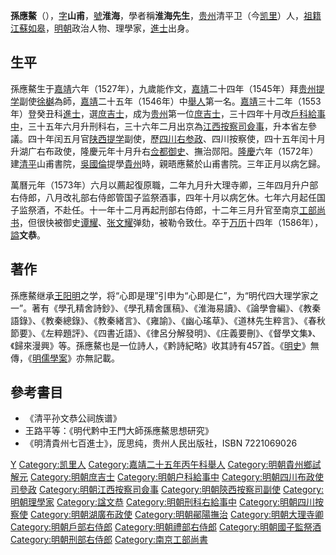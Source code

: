 {{Otheruses|other=名为孙文恭的其他人物|孙文恭}}

'''孫應鰲'''（{{bd|1527年||1586年|catIdx=S孫}}），[[表字|字]]'''山甫'''，[[號|號]]'''淮海'''，學者稱'''淮海先生'''，[[贵州|贵州]]清平卫（今[[凯里|凯里]]）人，[[祖籍|祖籍]][[江蘇|江蘇]][[如皋|如皋]]，[[明朝|明朝]]政治人物、理學家，[[進士|進士]]出身。

==生平==
孫應鰲生于[[嘉靖|嘉靖]]六年（1527年），九歲能作文，[[嘉靖|嘉靖]]二十四年（1545年）拜[[贵州|贵州]][[提学|提学]]副使[[徐樾|徐樾]]為師，[[嘉靖|嘉靖]]二十五年（1546年）中[[舉人|舉人]]第一名。[[嘉靖|嘉靖]]三十二年（1553年）登癸丑科[[進士|進士]]，選[[庶吉士|庶吉士]]，成为[[贵州|贵州]]第一位[[庶吉士|庶吉士]]，三十四年十月改[[戶科|戶科]][[給事中|給事中]]，三十五年六月升刑科右，三十六年二月出京為[[江西|江西]][[按察司|按察司]][[僉事|僉事]]，升本省左參議。四十年闰五月官[[陕西|陕西]][[提学|提学]]副使，歷[[四川|四川]][[右参政|右参政]]、四川按察使，四十五年闰十月升湖广右布政使，隆慶元年十月升右[[佥都御史|佥都御史]]、撫治郧阳。[[隆庆_(明朝)|隆慶]]六年（1572年）建[[清平|清平]]山甫書院，[[吳國倫|吳國倫]]提學[[貴州|貴州]]時，親晤應鰲於山甫書院。三年正月以病乞歸。

萬曆元年（1573年）六月以薦起復原職，二年九月升大理寺卿，三年四月升户部右侍郎，八月改礼部右侍郎管国子监祭酒事，四年十月以病乞休。七年六月起任国子监祭酒，不赴任。十一年十二月再起刑部右侍郎，十二年三月升官至南京[[工部尚书|工部尚书]]，但很快被御史[[谭耀|谭耀]]、[[张文耀|张文耀]]弹劾，被勒令致仕。卒于[[万历|万历]]十四年（1586年），[[謚|謚]]'''文恭'''。

==著作==
孫應鰲继承[[王阳明|王阳明]]之学，将“心即是理”引申为“心即是仁”，为“明代四大理学家之一”。著有《學孔精舍詩鈔》、《學孔精舍匯稿》、《淮海易讀》、《論學會編》、《教秦語錄》、《教秦總錄》、《教秦緒言》、《雍諭》、《幽心瑤草》、《道林先生粹言》、《春秋節要》、《左粹題評》、《四書近語》、《律呂分解發明》、《庄義要刪》、《督學文集》、《歸來漫興》等。孫應鰲也是一位詩人，《黔詩紀略》收其詩有457首。《[[明史|明史]]》無傳，《[[明儒學案|明儒學案]]》亦無記載。

==參考書目==
*《清平孙文恭公祠族谱》
*王路平等：《明代黔中王門大師孫應鰲思想研究》
*《明清貴州七百進士》，厐思纯，贵州人民出版社，ISBN 7221069026

{{嘉靖三十二年癸丑科殿試金榜}}

{{Authority control}}

{{DEFAULTSORT:Sun孫}}
[[Category:孫姓|Y]]
[[Category:凯里人|Category:凯里人]]
[[Category:嘉靖二十五年丙午科舉人|Category:嘉靖二十五年丙午科舉人]]
[[Category:明朝貴州鄉試解元|Category:明朝貴州鄉試解元]]
[[Category:明朝庶吉士|Category:明朝庶吉士]]
[[Category:明朝户科給事中|Category:明朝户科給事中]]
[[Category:明朝四川布政使司參政|Category:明朝四川布政使司參政]]
[[Category:明朝江西按察司僉事|Category:明朝江西按察司僉事]]
[[Category:明朝陝西按察司副使|Category:明朝陝西按察司副使]]
[[Category:明朝理學家|Category:明朝理學家]]
[[Category:諡文恭|Category:諡文恭]]
[[Category:明朝刑科右給事中|Category:明朝刑科右給事中]]
[[Category:明朝四川按察使|Category:明朝四川按察使]]
[[Category:明朝湖廣布政使|Category:明朝湖廣布政使]]
[[Category:明朝鄖陽撫治|Category:明朝鄖陽撫治]]
[[Category:明朝大理寺卿|Category:明朝大理寺卿]]
[[Category:明朝戶部右侍郎|Category:明朝戶部右侍郎]]
[[Category:明朝禮部右侍郎|Category:明朝禮部右侍郎]]
[[Category:明朝國子監祭酒|Category:明朝國子監祭酒]]
[[Category:明朝刑部右侍郎|Category:明朝刑部右侍郎]]
[[Category:南京工部尚書|Category:南京工部尚書]]